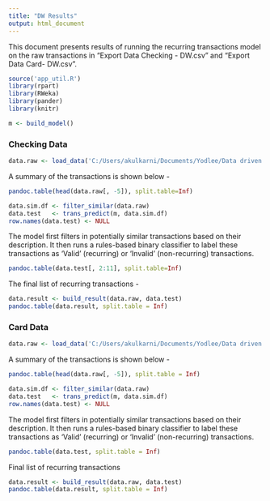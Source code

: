 ```yaml
---
title: "DW Results"
output: html_document
---
```

This document presents results of running the recurring transactions model on the raw transactions in "Export Data Checking - DW.csv" and "Export Data Card- DW.csv".

```r
source('app_util.R')
library(rpart)
library(RWeka)
library(pander)
library(knitr)

m <- build_model()
```

### Checking Data

```r
data.raw <- load_data('C:/Users/akulkarni/Documents/Yodlee/Data driven app/DW/Export Data Checking - DW.csv')
```
A summary of the transactions is shown below - 
```r
pandoc.table(head(data.raw[, -5]), split.table=Inf)
```

```r
data.sim.df <- filter_similar(data.raw)
data.test   <- trans_predict(m, data.sim.df)
row.names(data.test) <- NULL
```

The model first filters in potentially similar transactions based on their description. It then runs a rules-based binary classifier to label these transactions as 'Valid' (recurring) or 'Invalid' (non-recurring) transactions.
```r
pandoc.table(data.test[, 2:11], split.table=Inf)
```
The final list of recurring transactions -
```r
data.result <- build_result(data.raw, data.test)
pandoc.table(data.result, split.table = Inf)
```

### Card Data
```r
data.raw <- load_data('C:/Users/akulkarni/Documents/Yodlee/Data driven app/DW/Export Data Card- DW.csv')
```
A summary of the transactions is shown below - 
```r
pandoc.table(head(data.raw[, -5]), split.table = Inf)
```

```r
data.sim.df <- filter_similar(data.raw)
data.test   <- trans_predict(m, data.sim.df)
row.names(data.test) <- NULL
```

The model first filters in potentially similar transactions based on their description. It then runs a rules-based binary classifier to label these transactions as 'Valid' (recurring) or 'Invalid' (non-recurring) transactions.
```r
pandoc.table(data.test, split.table = Inf)
```

Final list of recurring transactions
```r
data.result <- build_result(data.raw, data.test)
pandoc.table(data.result, split.table = Inf)
```